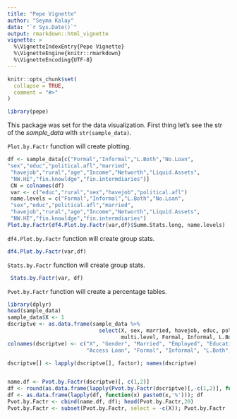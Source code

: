 ```yaml
---
title: "Pepe Vignette"
author: "Seyma Kalay"
data: "`r Sys.Date()`"
output: rmarkdown::html_vignette
vignette: >
  %\VignetteIndexEntry{Pepe Vignette}
  %\VignetteEngine{knitr::rmarkdown}
  %\VignetteEncoding{UTF-8}
---
```


```r
knitr::opts_chunk$set(
  collapse = TRUE,
  comment = "#>"
)
```

```r
library(pepe)
```


This package was set for the data visualization. 
First thing let's see the str of the *sample_data* with `str(sample_data)`. 

`Plot.by.Factr` function will create plotting.

```r
df <- sample_data[c("Formal","Informal","L.Both","No.Loan",
"sex","educ","political.afl","married",
 "havejob","rural","age","Income","Networth","Liquid.Assets",
 "NW.HE","fin.knowldge","fin.intermdiaries")]
 CN = colnames(df)
 var <- c("educ","rural","sex","havejob","political.afl")
 name.levels = c("Formal","Informal","L.Both","No.Loan",
 "sex","educ","political.afl","married",
 "havejob","rural","age","Income","Networth","Liquid.Assets",
 "NW.HE","fin.knowldge","fin.intermdiaries")
Plot.by.Factr(df4.Plot.by.Factr(var,df)$Summ.Stats.long, name.levels)
```


`df4.Plot.by.Factr` function will create group stats.

```r
df4.Plot.by.Factr(var,df)

```

`Stats.by.Factr` function will create group stats.

```r
 Stats.by.Factr(var, df)
```



`Pvot.by.Factr` function will create a percentage tables.

```r
library(dplyr)
head(sample_data)
sample_data$X <- 1
dscriptve <- as.data.frame(sample_data %>%
                             select(X, sex, married, havejob, educ, political.afl, rural,region,
                                    multi.level, Formal, Informal, L.Both, No.Loan))
colnames(dscriptve) <- c("X", "Gender", "Married", "Employed", "Education", "Party", "HR", "Region",
                         "Access Loan", "Formal", "Informal", "L.Both", "No.Loan")

dscriptve[] <- lapply(dscriptve[], factor); names(dscriptve)


name.df <- Pvot.by.Factr(dscriptve)[, c(1,2)]
df <- round(as.data.frame(lapply(Pvot.by.Factr(dscriptve)[,-c(1,2)], function(x) x*100)),2); df
df <- as.data.frame(lapply(df, function(x) paste0(x,'%'))); df
Pvot.by.Factr <- cbind(name.df, df); head(Pvot.by.Factr,20)
Pvot.by.Factr <- subset(Pvot.by.Factr, select = -c(X)); Pvot.by.Factr

```
